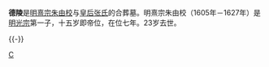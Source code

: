 {{unreferenced|time=2012-3-25}} 
{{文物保护单位
| 级别 = 全国
| 名称 = [[明十三陵|十三陵]]<br /><span style="font-size:smaller;">德陵</span>
| 图片 = Ming Deling2022.jpg
| 编号 = 1-178
| 分类 = 古墓葬
| 时代 = [[明朝|明]]
| 所在 = {{CHN}}[[北京市|北京市]][[昌平区|昌平区]]
| 坐标 = {{Coord|40|17|18|N|116|15|36|E|display=inline,title}}
| 登录 = 1961年
| Cat = 北京全国重点文物保护单位
}}

'''德陵'''是[[明熹宗|明熹宗朱由校]]与[[孝哀悊皇后|皇后张氏]]的合葬墓。明熹宗朱由校（1605年－1627年）是[[明光宗|明光宗]]第一子，十五岁即帝位，在位七年。23岁去世。

{{-}}

{{明朝皇陵}}

[[Category:明十三陵|C]]